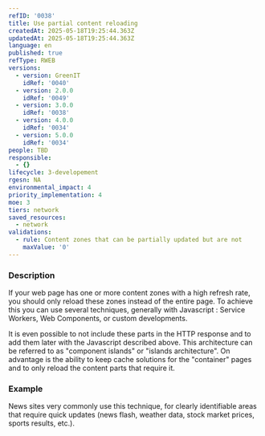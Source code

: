 ```yaml
---
refID: '0038'
title: Use partial content reloading
createdAt: 2025-05-18T19:25:44.363Z
updatedAt: 2025-05-18T19:25:44.363Z
language: en
published: true
refType: RWEB
versions:
  - version: GreenIT
    idRef: '0040'
  - version: 2.0.0
    idRef: '0049'
  - version: 3.0.0
    idRef: '0038'
  - version: 4.0.0
    idRef: '0034'
  - version: 5.0.0
    idRef: '0034'
people: TBD
responsible:
  - {}
lifecycle: 3-developement
rgesn: NA
environmental_impact: 4
priority_implementation: 4
moe: 3
tiers: network
saved_resources:
  - network
validations:
  - rule: Content zones that can be partially updated but are not
    maxValue: '0'
---
```


### Description

If your web page has one or more content zones with a high refresh rate, you should only reload these zones instead of the entire page. To achieve this you can use several techniques, generally with Javascript : Service Workers, Web Components, or custom developments.

It is even possible to not include these parts in the HTTP response and to add them later with the Javascript described above. This architecture can be referred to as "component islands" or "islands architecture". On advantage is the ability to keep cache solutions for the "container" pages and to only reload the content parts that require it.

### Example

News sites very commonly use this technique, for clearly identifiable areas that require quick updates (news flash, weather data, stock market prices, sports results, etc.).
